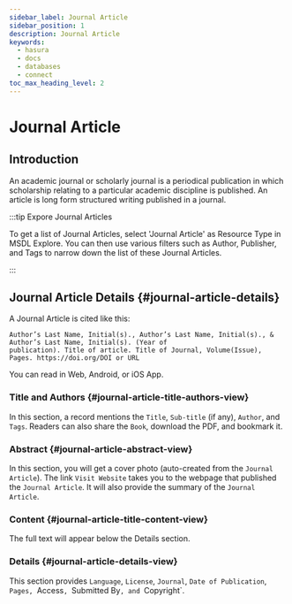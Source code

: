 ```yaml
---
sidebar_label: Journal Article
sidebar_position: 1
description: Journal Article
keywords:
  - hasura
  - docs
  - databases
  - connect
toc_max_heading_level: 2
---
```



# Journal Article

## Introduction

An academic journal or scholarly journal is a periodical publication in which scholarship relating to a particular
academic discipline is published. An article is long form structured writing published in a journal.

:::tip Expore Journal Articles

To get a list of Journal Articles, select 'Journal Article' as Resource Type in MSDL Explore. You can then use various
filters such as Author, Publisher, and Tags to narrow down the list of these Journal Articles.

<Thumbnail src="/img/journal/explore-journal-article.png" alt="Selecting Journal Article in explore" />

:::

## Journal Article Details {#journal-article-details}

A Journal Article is cited like this:

```
Author’s Last Name, Initial(s)., Author’s Last Name, Initial(s)., & Author’s Last Name, Initial(s). (Year of
publication). Title of article. Title of Journal, Volume(Issue), Pages. https://doi.org/DOI or URL
```

You can read in Web, Android, or iOS App.

<Tabs groupId="user-preference" className="api-tabs">
<TabItem value="journal-article-web" label="Web">

### Title and Authors {#journal-article-title-authors-view}

In this section, a record mentions the `Title`, `Sub-title` (if any), `Author`, and `Tags`. Readers can also share the
`Book`, download the PDF, and bookmark it.

<Thumbnail src="/img/journal/journal-article-title-authors-view.png" alt="book title author tags MSDL" width="1686px" />

### Abstract {#journal-article-abstract-view}

In this section, you will get a cover photo (auto-created from the `Journal Article`). The link `Visit Website` takes
you to the webpage that published the `Journal Article`. It will also provide the summary of the `Journal Article`.

<Thumbnail src="/img/journal/journal-article-abstract-view.png" alt="Book content MSDL" width="1686px" />

### Content {#journal-article-title-content-view}

The full text will appear below the Details section.

<Thumbnail src="/img/journal/journal-article-title-content-view.png" alt="Book content MSDL" width="1686px" />

### Details {#journal-article-details-view}

This section provides `Language`, `License`, `Journal`, `Date of Publication`, `Pages, `Access`, `Submitted
By`, and `Copyright`.

<Thumbnail src="/img/journal/journal-article-details-view.png" alt="journal article details MSDL" width="1686px" />

</TabItem>
</Tabs>
